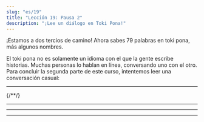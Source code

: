 ```yaml
---
slug: "es/19"
title: "Lección 19: Pausa 2"
description: "¡Lee un diálogo en Toki Pona!"
---
```



¡Estamos a dos tercios de camino! Ahora sabes 79 palabras en toki pona, más algunos nombres.

El toki pona no es solamente un idioma con el que la gente escribe historias. Muchas personas lo hablan en línea, conversando uno con el otro. Para concluir la segunda parte de este curso, intentemos leer una conversación casual:

<Tabbed id="1">
  <Message right sl="toki" m="hola" />
  <Message left sl="toki a!" m="holii!" />
  <Message right sl="sina pilin ala pilin pona?" m="te encuentras bien?" />
  <Message left sl="pilin ala" m="no :(" />
  <Message right sl="tan seme?" m="por qué?" />
  <Message left sl="mi o pali suli a" m="tengo que hacer mucho trabajo!" />
  <Message left sl="wawa mi li lili" m="no tengo energía..." />
  <hr />
  <Message right sl="mi ken ala ken pana e pona?" m="puedo ayudarte?" />
  <Message left sl="ken a!" m="sí, puedes!" />
  <Message left sl="o toki tawa mi" m="habla conmigo!" />
  <Message right sl="pona" m="okay!" />
  <Message right sl="sina o pali seme?" m="qué trabajo tienes que hacer?" />
{/*<Message left sl="len mi mute li jaki" m="a lot of my clothes are dirty" />*/}
  <Message left sl="ijo mute li lon supa mi" m="hay un montón de cosas en mi escritorio" />
  <Message left sl="poki lete mi li jo e ala" m="no hya nada en mi nevera" />
  <Message left sl="ilo seli mi li pakala" m="y mi radiador está averiado" />
  <Message right sl="a, sona!" m="ah, ya veo!" />
  <hr />
  <Message right sl="o lukin e supa sina lon open" m="dale un vistazo a tu escritorio para empezar" />
  <Message right sl="seme o weka tan supa?" m="qué deberíamos quitar del escritorio?" />
  <Message right sl="seme o awen?" m="qué debería quedarse?" />
  <Message left sl="pona" m="okay." />
  <Message left sl="mi lukin e ijo mute" m="veo un montón de cosas" />
  <Message left sl="mi pana e ona tawa poki pona" m="lo estoy moviendo a los cajones correctos" />
  <Message left sl="supa li kama pona tawa lukin" m="el escritorio se ha hecho agradable de mirar" />
  <Message right sl="pona a!" m="bien!" />
  <hr />
  <Message right sl="sina jo ala e moku anu seme?" m="entonces, no tienes comida, cierto?" />
  <Message left sl="jo ala" m="no tengo :(" />
  <Message right sl="sina jo ala jo e mani?" m="aún tienes dinero?" />
  <Message left sl="jo" m="si tengo" />
  <Message right sl="pona" m="bien!" />
  <Message right sl="o tawa esun" m="ve la mercado" />
  <Message left sl="mi tawa" m="estoy yendo" />
  <hr />
  <Message left sl="mi kama jo e moku" m="he cogido comida" />
  <Message right sl="wawa" m="asombroso!" />
  <Message left sl="tomo mi li awen lete a" m="ahh, mi habitación aún está fría" />
  <Message right sl="sina ken ala ken pona e ilo?" m="puedes arreglar el radiador?" />
  <Message left sl="ken ala" m="no puedo!" />
  <Message right sl="ike a" m="oh no!" />
  <Message right sl="o lon supa lape" m="ve a la cama" />
  <Message right sl="o kepeken len" m="usa una manta" />
  <Message left sl="a pona" m="ah buena idea" />
  <Message left sl="pona o tawa sina" m="gracias" />
</Tabbed>
